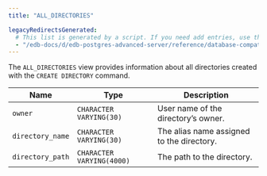 ```yaml
---
title: "ALL_DIRECTORIES"

legacyRedirectsGenerated:
  # This list is generated by a script. If you need add entries, use the `legacyRedirects` key.
  - "/edb-docs/d/edb-postgres-advanced-server/reference/database-compatibility-for-oracle-developers-reference-guide/10/Database_Compatibility_for_Oracle_Developers_Reference_Guide.1.111.html"
---
```


<div id="all_directories" class="registered_link"></div>

The `ALL_DIRECTORIES` view provides information about all directories created with the `CREATE DIRECTORY` command.

| Name             | Type                      | Description                               |
| ---------------- | ------------------------- | ----------------------------------------- |
| `owner`          | `CHARACTER VARYING(30)`   | User name of the directory’s owner.       |
| `directory_name` | `CHARACTER VARYING(30)`   | The alias name assigned to the directory. |
| `directory_path` | `CHARACTER VARYING(4000)` | The path to the directory.                |
